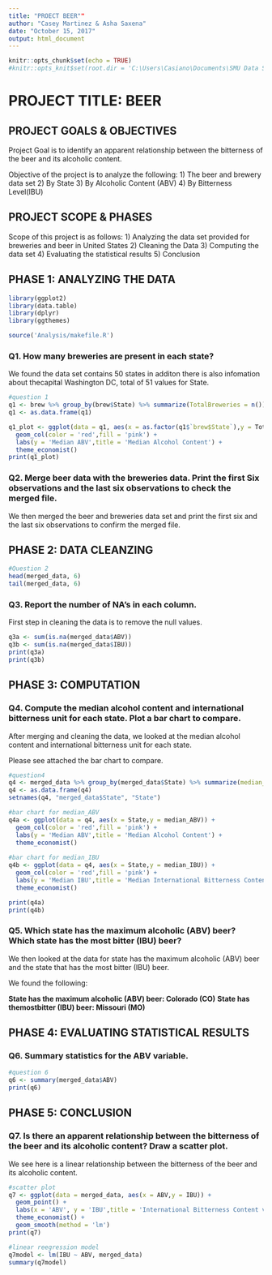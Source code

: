 ```yaml
---
title: "PROECT BEER""
author: "Casey Martinez & Asha Saxena"
date: "October 15, 2017"
output: html_document
---
```


```r
knitr::opts_chunk$set(echo = TRUE)
#knitr::opts_knit$set(root.dir = 'C:\Users\Casiano\Documents\SMU Data Science\SMU\Case Study 1')
```
# PROJECT TITLE: BEER

## PROJECT GOALS & OBJECTIVES

Project Goal is to identify an apparent relationship between the bitterness of the beer and its alcoholic content. 

Objective of the project is to analyze the following:
  1) The beer and brewery data set 
  2) By State
  3) By Alcoholic Content (ABV)
  4) By Bitterness Level(IBU)
  

## PROJECT SCOPE & PHASES

Scope of this project is as follows:
  1) Analyzing the data set provided for breweries and beer in United States
  2) Cleaning the Data
  3) Computing the data set 
  4) Evaluating the statistical results
  5) Conclusion 


## PHASE 1: ANALYZING THE DATA
```r
library(ggplot2)
library(data.table)
library(dplyr)
library(ggthemes)

source('Analysis/makefile.R')
```
### Q1. How many breweries are present in each state?

We found the data set contains 50 states in additon there is also infomation about thecapital Washington DC, total of 51 values for State.
```r
#question 1
q1 <- brew %>% group_by(brew$State) %>% summarize(TotalBreweries = n())
q1 <- as.data.frame(q1)

q1_plot <- ggplot(data = q1, aes(x = as.factor(q1$`brew$State`),y = TotalBreweries)) + 
  geom_col(color = 'red',fill = 'pink') +
  labs(y = 'Median ABV',title = 'Median Alcohol Content') +
  theme_economist()
print(q1_plot)
```

### Q2. Merge beer data with the breweries data. Print the first Six observations and the last six observations to check the merged file.

We then merged the beer and breweries data set and print the first six and the last six observations to confirm the merged file.


## PHASE 2: DATA CLEANZING
```r
#Question 2
head(merged_data, 6)
tail(merged_data, 6)
```
### Q3. Report the number of NA's in each column.

First step in cleaning the data is to remove the null values. 
```r
q3a <- sum(is.na(merged_data$ABV))
q3b <- sum(is.na(merged_data$IBU))
print(q3a)
print(q3b)
```

## PHASE 3: COMPUTATION 

### Q4. Compute the median alcohol content and international bitterness unit for each state. Plot a bar chart to compare.

After merging and cleaning the data, we looked at the median alcohol content and international bitterness unit for each state.

Please see attached the bar chart to compare.

```r
#question4
q4 <- merged_data %>% group_by(merged_data$State) %>% summarize(median_ABV = median(ABV), median_IBU = median(IBU))
q4 <- as.data.frame(q4)
setnames(q4, "merged_data$State", "State")

#bar chart for median_ABV
q4a <- ggplot(data = q4, aes(x = State,y = median_ABV)) + 
  geom_col(color = 'red',fill = 'pink') +
  labs(y = 'Median ABV',title = 'Median Alcohol Content') +
  theme_economist()
               
#bar chart for median_IBU
q4b <- ggplot(data = q4, aes(x = State,y = median_IBU)) + 
  geom_col(color = 'red',fill = 'pink') +
  labs(y = 'Median IBU',title = 'Median International Bitterness Content') +
  theme_economist()                 

print(q4a)
print(q4b)
```


### Q5. Which state has the maximum alcoholic (ABV) beer? Which state has the most bitter (IBU) beer?

We then looked at the data for state has the maximum alcoholic (ABV) beer and the state that has the most bitter (IBU) beer.

We found the following:

**State has the maximum alcoholic (ABV) beer: Colorado (CO)**
**State has themostbitter (IBU) beer: Missouri (MO)**


## PHASE 4: EVALUATING STATISTICAL RESULTS

### Q6. Summary statistics for the ABV variable.
```r
#question 6
q6 <- summary(merged_data$ABV)
print(q6)
```


## PHASE 5: CONCLUSION

### Q7. Is there an apparent relationship between the bitterness of the beer and its alcoholic content? Draw a scatter plot.

We see here is a linear relationship between the bitterness of the beer and its alcoholic content.
```r
#scatter plot
q7 <- ggplot(data = merged_data, aes(x = ABV,y = IBU)) + 
  geom_point() +
  labs(x = 'ABV', y = 'IBU',title = 'International Bitterness Content vs. Alcoholic Content') +
  theme_economist() +
  geom_smooth(method = 'lm')
print(q7)  

#linear reegression model
q7model <- lm(IBU ~ ABV, merged_data)
summary(q7model)
```


